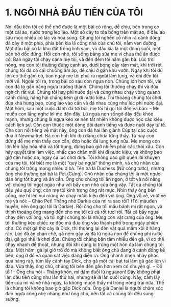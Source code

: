 # 1. NGÔI NHÀ ĐẦU TIÊN CỦA TÔI

Nơi đầu tiên tôi có thể nhớ được là một bãi cỏ rộng, dễ chịu, bên trong có một cái ao, nước trong leo lẻo. Một số cây to tỏa bóng trên mặt ao, ở đầu ao sâu mọc nhiều cỏ lác và hoa súng. Chúng tôi nghển cổ nhìn ra cánh đồng đã cày ở một phía, phía bên kia là cổng nhà của chủ tôi, nằm ven đường. Một đầu bãi cỏ là khu đất trồng linh sam, và đầu kia là một dòng suối, một bên bờ dốc đứng.
Hồi còn nhỏ, tôi sống bằng sữa mẹ vì chưa thể ăn được cỏ. Ban ngày tôi chạy cạnh mẹ tôi, và đến đêm tôi nằm gần bà. Lúc trời nóng, mẹ con tôi thường đứng cạnh ao, dưới bóng cây râm mát, khi trời rét, chúng tôi đã có cái chuồng ấm áp, dễ chịu ở gần khu vườn.
Ngay khi tôi đủ lớn có thể gặm cỏ, ban ngày mẹ tôi phải ra ngoài làm lụng, và chỉ đến tối mới về.
Ngoài tôi ra, trong bãi có sáu con ngựa non. Chúng lớn hơn tôi, vài con đã to gần bằng ngựa trưởng thành. Chúng tôi thường chạy thi và đùa nghịch rất vui. Chúng tôi hay phi nước đại và cùng nhau chạy vòng quanh cánh đồng, hăng hái chẳng kém gì đi nước kiệu. Thi thoảng chúng tôi chơi đùa khá hung bạo, cùng lao vào cắn và đá nhau cũng như lúc phi nước đại.
Một hôm, sau một cuộc đánh đá tơi bời, mẹ tôi hí gọi tôi đến và bảo:
– Mẹ muốn con lắng nghe lời mẹ dặn đây. Lũ ngựa non sốngở đây đều khỏe mạnh, nhưng chúng là ngựa kéo xe nên tất nhiên không được học các kiểu cách lịch sự. Còn con thuộc một dòng dõi danh tiếng và được nuôi dạy tử tế. Cha con nổi tiếng về mặt này, ông con đã hai lần giành Cúp tại các cuộc đua ở Newmarket. Bà con tính khí dịu dàng chưa từng thấy. Từ nay con đừng để mẹ nhìn thấy con cắn, đớp hoặc đá lung tung nữa. Mẹ mong con lớn lên hãy hòa nhã và tốt bụng, đừng bao giờ nhiễm phải các thói xấu. Con hãy quyết tâm làm việc, nhấc cao chân mỗi khi đi nước kiệu, và không bao giờ cắn hoặc đá, ngay cả lúc chơi đùa.
Tôi không bao giờ quên lời khuyên của mẹ tôi, tôi biết mẹ là một “quý bà ngựa” thông minh, và chủ nhân của chúng tôi trông mong nhiều ở bà. Tên bà là Duchess (Nữ công tước), nhưng ông chủ thường gọi bà là Pet (Cưng).
Chủ nhân của chúng tôi là một người đàn ông tốt bụng và ân cần. Ông cho chúng tôi ăn ngon, ở tốt và nói năng với chúng tôi ngọt ngào như với bầy con nhỏ của ông vậy. Tất cả chúng tôi đều yêu quý ông, còn mẹ tôi kính trọng ông rất mực. Nhìn thấy ông bên cổng, mẹ hí lên vui mừng và chạy nước kiệu đến với ông. Ông vỗ về, vuốt ve mẹ và nói:
– Chào Pet! Thằng nhỏ Darkie của mi ra sao rồi? (Tôi màuđen huyền, nên ông gọi tôi là Darkie).
Rồi ông cho tôi mẩu bánh mì rất ngon, và thỉnh thoảng ông mang đến cho mẹ tôi củ cà rốt tươi rói. Tất cả bầy ngựa chạy đến với ông, và tôi nghĩ chúng tôi là những con vật cưng của ông. Mẹ tôi thường kéo chiếc xe độc mã đưa ông vào thành phố trong ngày phiên chợ.
Có một gã thợ cày là Dick, thi thoảng lại đến vặt quả mâm xôi ở hàng rào. Lúc đã ăn chán chê, gã ném gậy và đá lũ ngựa non để chúng phi nước đại, gã gọi thế là chơi đùa. Chúng tôi chẳng bận tâm nhiều đến gã, vì có thể chạy nhanh để thoát, nhưng đôi khi cũng bị trúng một hòn đá làm chúng tôi đau. Một hôm, gã lại giở trò đó mà không biết ông chủ đang ở cánh đồng kế bên, ông ở đó và quan sát việc đang diễn ra. Ông nhanh nhẹn nhảy phóc qua hàng rào, túm lấy cánh tay Dick, cho gã một cái bạt tai làm gã gào lên vì đau. Vừa thấy ông chủ, chúng tôi bèn đến gần hơn xem có chuyện gì.
– Đồ tồi! - Ông chủ nói - Thằng khốn, mi dám đuổi lũ ngựanon! Đây không phải lần đầu tiên cũng như lần thứ hai, nhưng sẽ là lần cuối cùng. Này, cầm lấy tiền của mi và về nhà ngay, ta không muốn thấy mi trong nông trại nữa.
Thế là chúng tôi không bao giờ gặp Dick nữa.
Ông già Daniel là người chăm sóc đàn ngựa cũng nhẹ nhàng như ông chủ, nên tất cả chúng tôi đều sung sướng.
